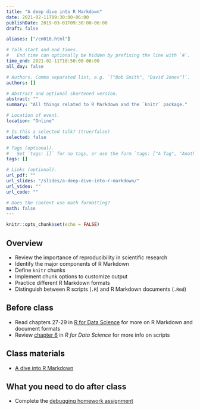 ```yaml
---
title: "A deep dive into R Markdown"
date: 2021-02-11T09:30:00-06:00
publishDate: 2019-03-01T09:30:00-06:00
draft: false

aliases: ["/cm010.html"]

# Talk start and end times.
#   End time can optionally be hidden by prefixing the line with `#`.
time_end: 2021-02-11T10:50:00-06:00
all_day: false

# Authors. Comma separated list, e.g. `["Bob Smith", "David Jones"]`.
authors: []

# Abstract and optional shortened version.
abstract: ""
summary: "All things related to R Markdown and the `knitr` package."

# Location of event.
location: "Online"

# Is this a selected talk? (true/false)
selected: false

# Tags (optional).
#   Set `tags: []` for no tags, or use the form `tags: ["A Tag", "Another Tag"]` for one or more tags.
tags: []

# Links (optional).
url_pdf: ""
url_slides: "/slides/a-deep-dive-into-r-markdown/"
url_video: ""
url_code: ""

# Does the content use math formatting?
math: false
---
```


```r
knitr::opts_chunk$set(echo = FALSE)
```

## Overview

* Review the importance of reproducibility in scientific research
* Identify the major components of R Markdown
* Define `knitr` chunks
* Implement chunk options to customize output
* Practice different R Markdown formats
* Distinguish between R scripts (`.R`) and R Markdown documents (`.Rmd`)

## Before class

* Read chapters 27-29 in [R for Data Science](http://r4ds.had.co.nz) for more on R Markdown and document formats
* Review [chapter 6](http://r4ds.had.co.nz/workflow-scripts.html) in *R for Data Science* for more info on scripts

## Class materials

* [A dive into R Markdown](/notes/r-markdown/)

## What you need to do after class

* Complete the [debugging homework assignment](/homework/debugging-rmarkdown/)
